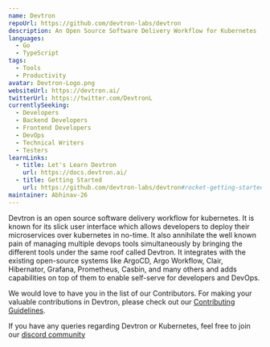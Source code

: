 ```yaml
---
name: Devtron
repoUrl: https://github.com/devtron-labs/devtron
description: An Open Source Software Delivery Workflow for Kubernetes
languages:
  - Go
  - TypeScript
tags:
  - Tools
  - Productivity
avatar: Devtron-Logo.png
websiteUrl: https://devtron.ai/
twitterUrl: https://twitter.com/DevtronL
currentlySeeking:
  - Developers
  - Backend Developers
  - Frontend Developers
  - DevOps
  - Technical Writers
  - Testers
learnLinks:
  - title: Let's Learn Devtron
    url: https://docs.devtron.ai/
  - title: Getting Started
    url: https://github.com/devtron-labs/devtron#rocket-getting-started
maintainer: Abhinav-26
---
```


<!-- Divide your content into sections using our handy shortcodes. Each section is optional -->

<Overview>

Devtron is an open source software delivery workflow for kubernetes. It is known for its slick user interface which allows developers to deploy their microservices over kubernetes in no-time. It also annihilate the well known pain of managing multiple devops tools simultaneously by bringing the different tools under the same roof called Devtron. It integrates with the existing open-source systems like ArgoCD, Argo Workflow, Clair, Hibernator, Grafana, Prometheus, Casbin, and many others and adds capabilities on top of them to enable self-serve for developers and DevOps.

</Overview>

<Contributing>

We would love to have you in the list of our Contributors. For making your valuable contributions in Devtron, please check out our [Contributing Guidelines](https://github.com/devtron-labs/devtron/blob/main/CONTRIBUTING.md).

If you have any queries regarding Devtron or Kubernetes, feel free to join our [discord community](https://discord.com/invite/jsRG5qx2gp)
</Contributing>
